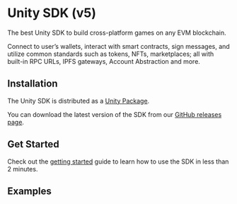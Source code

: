 
# Unity SDK (v5)

The best Unity SDK to build cross-platform games on any EVM blockchain.

Connect to user&rsquo;s wallets, interact with smart contracts, sign
messages, and utilize common standards such as tokens, NFTs, marketplaces; all with built-in RPC URLs, IPFS gateways, Account Abstraction and more.

<OpenSourceCard
	title="Unity SDK"
	href="https://github.com/thirdweb-dev/unity-sdk/tree/v5"
	isLibrary={false}
/>

## Installation

The Unity SDK is distributed as a [Unity Package](https://docs.unity3d.com/Manual/PackagesList.html).

You can download the latest version of the SDK from our [GitHub releases page](https://github.com/thirdweb-dev/unity-sdk/releases).

## Get Started

Check out the [getting started](/unity/v5/getting-started) guide to learn how to use the SDK in less than 2 minutes.

<ArticleIconCard
	href="/unity/v5/getting-started"
	icon={GraduationCap}
	title="Get started with the Unity SDK"
/>

## Examples

<Grid>

<ArticleCard
	title="Web3 Warriors"
	description="Demo — Epic Onchain Survival Game Built in 3 Weeks. Multichain, Signless, Gasless."
	href="https://web3warriors.thirdweb.com/"
/>

<ArticleCard
	title="Take Flight!"
	description="Template — Endless Runner Showcasing Seamless Onboarding."
	href="https://github.com/thirdweb-example/unity-take-flight/"
/>

<ArticleCard
	title="Telegram Mini-App"
	description="Template — Bridging Telegram with Unity to interact with smart contracts."
	href="https://github.com/thirdweb-example/unity-telegram"
/>

<ArticleCard
	title="Pioneer"
	description="Template — Granting signing access to an app with account abstraction to sponsor gas fees"
	href="https://github.com/thirdweb-example/unity-pioneer"
/>

<ArticleCard
	title="Blockventure"
	description="Template — Blockchain RPG with Gathering, Shopping and Trading."
	href="https://github.com/thirdweb-example/unity-blockventure"
/>

<ArticleCard
	title="Unity IAP Meets Blockchain"
	description="Guide — Enhancing Unity IAP with Blockchain Interactions. Frontend and Backend Integration."
	href="https://blog.thirdweb.com/guides/enhancing-unity-iap-with-blockchain-interactions/"
/>

</Grid>
